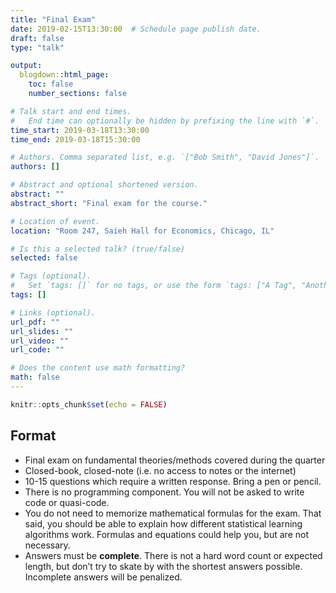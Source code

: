 ```yaml
---
title: "Final Exam"
date: 2019-02-15T13:30:00  # Schedule page publish date.
draft: false
type: "talk"

output:
  blogdown::html_page:
    toc: false
    number_sections: false

# Talk start and end times.
#   End time can optionally be hidden by prefixing the line with `#`.
time_start: 2019-03-18T13:30:00
time_end: 2019-03-18T15:30:00

# Authors. Comma separated list, e.g. `["Bob Smith", "David Jones"]`.
authors: []

# Abstract and optional shortened version.
abstract: ""
abstract_short: "Final exam for the course."

# Location of event.
location: "Room 247, Saieh Hall for Economics, Chicago, IL"

# Is this a selected talk? (true/false)
selected: false

# Tags (optional).
#   Set `tags: []` for no tags, or use the form `tags: ["A Tag", "Another Tag"]` for one or more tags.
tags: []

# Links (optional).
url_pdf: ""
url_slides: ""
url_video: ""
url_code: ""

# Does the content use math formatting?
math: false
---
```


```r
knitr::opts_chunk$set(echo = FALSE)
```

## Format

* Final exam on fundamental theories/methods covered during the quarter
* Closed-book, closed-note (i.e. no access to notes or the internet)
* 10-15 questions which require a written response. Bring a pen or pencil.
* There is no programming component. You will not be asked to write code or quasi-code.
* You do not need to memorize mathematical formulas for the exam. That said, you should be able to explain how different statistical learning algorithms work. Formulas and equations could help you, but are not necessary.
* Answers must be **complete**. There is not a hard word count or expected length, but don't try to skate by with the shortest answers possible. Incomplete answers will be penalized.
